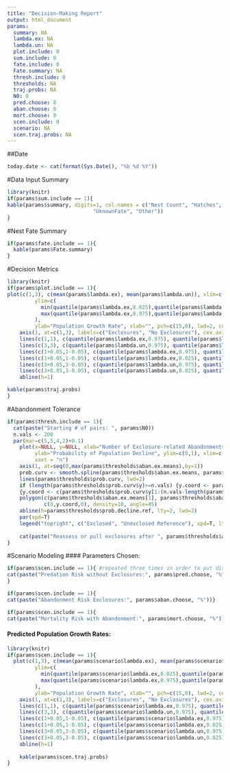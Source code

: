 ```yaml
---
title: "Decision-Making Report"
output: html_document
params:
  summary: NA
  lambda.ex: NA
  lambda.un: NA
  plot.include: 0
  sum.include: 0
  fate.include: 0
  Fate.summary: NA
  thresh.include: 0
  thresholds: NA
  traj.probs: NA
  N0: 0
  pred.choose: 0
  aban.choose: 0
  mort.choose: 0
  scen.include: 0
  scenario: NA
  scen.traj.probs: NA
---
```

##Date
```r
today.date <- cat(format(Sys.Date(), "%b %d %Y"))
```

#Data Input Summary
```r
library(knitr)
if(params$sum.include == 1){
kable(params$summary, digits=1, col.names = c("Nest Count", "Hatches", "Predations", "Abandonments", "Flood/Weather", "UknownFail",
                            "UknownFate", "Other"))
}

```

#Nest Fate Summary
```r
if(params$fate.include == 1){
  kable(params$Fate.summary)
}
```


#Decision Metrics
```r
library(knitr)
if(params$plot.include == 1){
plot(c(1,3), c(mean(params$lambda.ex), mean(params$lambda.un)), xlim=c(0,4), 
         ylim=c(
           min(quantile(params$lambda.ex,0.025),quantile(params$lambda.un, 0.025))-0.05, 
           max(quantile(params$lambda.ex,0.975),quantile(params$lambda.un, 0.975)+0.05)
         ),
         ylab="Population Growth Rate", xlab="", pch=c(15,0), lwd=2, cex=2, xaxt="n", cex.lab=1.5)
    axis(1, at=c(1,3), labels=c("Exclosures", "No Exclosures"), cex.axis=1.5)
    lines(c(1,1), c(quantile(params$lambda.ex,0.975), quantile(params$lambda.ex, 0.025)), lwd=2)
    lines(c(3,3), c(quantile(params$lambda.un,0.975), quantile(params$lambda.un, 0.025)), lwd=2)
    lines(c(1+0.05,1-0.05), c(quantile(params$lambda.ex,0.975), quantile(params$lambda.ex, 0.975)), lwd=2)
    lines(c(1+0.05,1-0.05), c(quantile(params$lambda.ex,0.025), quantile(params$lambda.ex, 0.025)), lwd=2)
    lines(c(3+0.05,3-0.05), c(quantile(params$lambda.un,0.975), quantile(params$lambda.un, 0.975)), lwd=2)
    lines(c(3+0.05,3-0.05), c(quantile(params$lambda.un,0.025), quantile(params$lambda.un, 0.025)), lwd=2)
    abline(h=1)

kable(params$traj.probs)
}
```

#Abandonment Tolerance
```r

if(params$thresh.include == 1){
  cat(paste("Starting # of pairs: ", params$N0))
  n.vals <- 200
  par(mar=c(5,5,4,2)+0.1)
    plot(x=NULL, y=NULL, xlab="Number of Exclosure-related Abandonments",
         ylab="Probability of Population Decline", ylim=c(0,1), xlim=c(0, max(params$thresholds$aban.ex.means)), 
         xaxt = "n")
    axis(1, at=seq(0,max(params$thresholds$aban.ex.means),by=1))
    prob.curv <- smooth.spline(params$thresholds$aban.ex.means, params$thresholds$prob.decline)
    lines(params$thresholds$prob.curv, lwd=2)
    if (length(params$thresholds$prob.curv$y)>=n.vals) {y.coord <- params$thresholds$prob.curv$y[1:200]} else 
    {y.coord <- c(params$thresholds$prob.curv$y[1:(n.vals-length(params$thresholds$prob.curv$y))], params$thresholds$prob.curv)}
    polygon(c(params$thresholds$aban.ex.means[1], params$thresholds$aban.ex.means, params$thresholds$aban.ex.means[n.vals]), 
            c(0,y.coord,0), density=10, angle=45)
    abline(h=params$thresholds$prob.decline.ref, lty=2, lwd=2)
    par(xpd=T)
    legend("topright", c("Exclosed", "Unexclosed Reference"), xpd=T, lty=c(1,2), lwd=c(2,2), adj=c(0,NA)) 
    
    cat(paste("Reassess or pull exclosures after ", params$thresholds$aban.tolerance, "observed nest abandonments"))
}
```

#Scenario Modeling
#### Parameters Chosen:
```r
if(params$scen.include == 1){ #repeated three times in order to put display them on different lines
cat(paste("Predation Risk without Exclosures:", params$pred.choose, "%"))
}
```
```r
if(params$scen.include == 1){
cat(paste("Abandonment Risk Exclosures:", params$aban.choose, "%"))}
```
```r
if(params$scen.include == 1){
cat(paste("Mortality Risk with Abandonment:", params$mort.choose, "%"))}
```



#### Predicted Population Growth Rates:

```r
library(knitr)
if(params$scen.include == 1){
  plot(c(1,3), c(mean(params$scenario$lambda.ex), mean(params$scenario$lambda.un)), xlim=c(0,4), 
         ylim=c(
           min(quantile(params$scenario$lambda.ex,0.025),quantile(params$scenario$lambda.un, 0.025))-0.05, 
           max(quantile(params$scenario$lambda.ex,0.975),quantile(params$scenario$lambda.un, 0.975)+0.05)
         ),
         ylab="Population Growth Rate", xlab="", pch=c(15,0), lwd=2, cex=2, xaxt="n", cex.lab=1.5)
    axis(1, at=c(1,3), labels=c("Exclosures", "No Exclosures"), cex.axis=1.5)
    lines(c(1,1), c(quantile(params$scenario$lambda.ex,0.975), quantile(params$scenario$lambda.ex, 0.025)), lwd=2)
    lines(c(3,3), c(quantile(params$scenario$lambda.un,0.975), quantile(params$scenario$lambda.un, 0.025)), lwd=2)
    lines(c(1+0.05,1-0.05), c(quantile(params$scenario$lambda.ex,0.975), quantile(params$scenario$lambda.ex, 0.975)), lwd=2)
    lines(c(1+0.05,1-0.05), c(quantile(params$scenario$lambda.ex,0.025), quantile(params$scenario$lambda.ex, 0.025)), lwd=2)
    lines(c(3+0.05,3-0.05), c(quantile(params$scenario$lambda.un,0.975), quantile(params$scenario$lambda.un, 0.975)), lwd=2)
    lines(c(3+0.05,3-0.05), c(quantile(params$scenario$lambda.un,0.025), quantile(params$scenario$lambda.un, 0.025)), lwd=2)
    abline(h=1)
    
    kable(params$scen.traj.probs)
}

```

